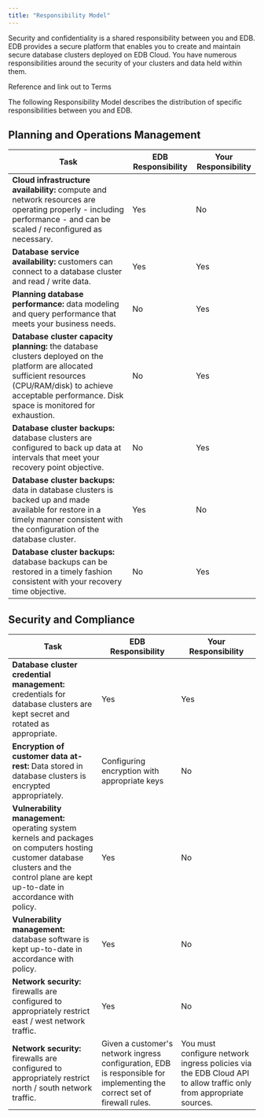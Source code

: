 ```yaml
---
title: "Responsibility Model"
---
```


Security and confidentiality is a shared responsibility between you and EDB. EDB provides a secure platform that enables you to create and maintain secure database clusters deployed on EDB Cloud. You have numerous responsibilities around the security of your clusters and data held within them. 

Reference and link out to Terms

The following Responsibility Model describes the distribution of specific responsibilities between you and EDB.


## Planning and Operations Management


| Task  | EDB Responsibility  | Your Responsibility  |
| ----- | ------------------------- | ------------------------ |
| **Cloud infrastructure availability:** compute and network resources are operating properly - including performance - and can be scaled / reconfigured as necessary. | Yes  | No  |
| **Database service availability:** customers can connect to a database cluster and read / write data.  | Yes  | Yes  |
| **Planning database performance:** data modeling and query performance that meets your business needs.  | No  | Yes  |
| **Database cluster capacity planning:** the database clusters deployed on the platform are allocated sufficient resources (CPU/RAM/disk) to achieve acceptable performance. Disk space is monitored for exhaustion.  | No  | Yes  |
| **Database cluster backups:** database clusters are configured to back up data at intervals that meet your recovery point objective.  | No  | Yes  |
| **Database cluster backups:** data in database clusters is backed up and made available for restore in a timely manner consistent with the configuration of the database cluster.  | Yes  | No  |
| **Database cluster backups:** database backups can be restored in a timely fashion consistent with your recovery time objective.  | No  | Yes  |




## Security and Compliance



| Task  | EDB Responsibility  | Your Responsibility  |
| ----- | ------------------------- | ------------------------ |
| **Database cluster credential management:** credentials for database clusters are kept secret and rotated as appropriate.  | Yes  | Yes  |
| **Encryption of customer data at-rest:** Data stored in database clusters is encrypted appropriately.  |  Configuring encryption with appropriate keys  | No  |
| **Vulnerability management:** operating system kernels and packages on computers hosting customer database clusters and the control plane are kept up-to-date in accordance with policy.  | Yes  | No  |
| **Vulnerability management:** database software is kept up-to-date in accordance with policy.  | Yes  | No  |
| **Network security:** firewalls are configured to appropriately restrict east / west network traffic.  | Yes  | No  |
| **Network security:** firewalls are configured to appropriately restrict north / south network traffic.  | Given a customer's network ingress configuration, EDB is responsible for implementing the correct set of firewall rules.  | You must configure network ingress policies via the EDB Cloud API to allow traffic only from appropriate sources.  |





